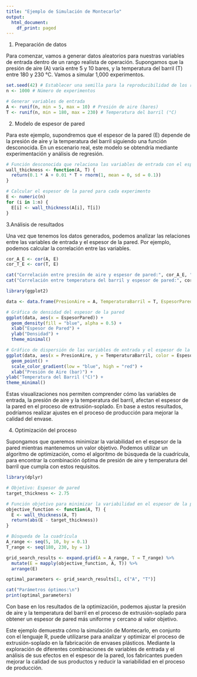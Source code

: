 ---
title: "Ejemplo de Simulación de Montecarlo"
output:
  html_document:
    df_print: paged
---

1. Preparación de datos

Para comenzar, vamos a generar datos aleatorios para nuestras variables de entrada dentro de un rango realista de operación. Supongamos que la presión de aire (A) varía entre 5 y 10 bares, y la temperatura del barril (T) entre 180 y 230 °C. Vamos a simular 1,000 experimentos.

```{r}
set.seed(42) # Establecer una semilla para la reproducibilidad de los resultados
n <- 1000 # Número de experimentos

# Generar variables de entrada
A <- runif(n, min = 5, max = 10) # Presión de aire (bares)
T <- runif(n, min = 180, max = 230) # Temperatura del barril (°C)
```

2. Modelo de espesor de pared

Para este ejemplo, supondremos que el espesor de la pared (E) depende de la presión de aire y la temperatura del barril siguiendo una función desconocida. En un escenario real, este modelo se obtendría mediante experimentación y análisis de regresión.

```{r}
# Función desconocida que relaciona las variables de entrada con el espesor de la pared
wall_thickness <- function(A, T) {
  return(0.1 * A + 0.01 * T + rnorm(1, mean = 0, sd = 0.1))
}

# Calcular el espesor de la pared para cada experimento
E <- numeric(n)
for (i in 1:n) {
  E[i] <- wall_thickness(A[i], T[i])
}
```

3.Análisis de resultados

Una vez que tenemos los datos generados, podemos analizar las relaciones entre las variables de entrada y el espesor de la pared. Por ejemplo, podemos calcular la correlación entre las variables.


```{r}
cor_A_E <- cor(A, E)
cor_T_E <- cor(T, E)

cat("Correlación entre presión de aire y espesor de pared:", cor_A_E, "\n")
cat("Correlación entre temperatura del barril y espesor de pared:", cor_T_E, "\n")
```

```{r}
library(ggplot2)

data <- data.frame(PresionAire = A, TemperaturaBarril = T, EspesorPared = E)

# Gráfica de densidad del espesor de la pared
ggplot(data, aes(x = EspesorPared)) +
  geom_density(fill = "blue", alpha = 0.5) +
  xlab("Espesor de Pared") +
  ylab("Densidad") +
  theme_minimal()

# Gráfico de dispersión de las variables de entrada y el espesor de la pared
ggplot(data, aes(x = PresionAire, y = TemperaturaBarril, color = EspesorPared)) +
  geom_point() +
  scale_color_gradient(low = "blue", high = "red") +
  xlab("Presión de Aire (bar)") +
ylab("Temperatura del Barril (°C)") +
theme_minimal()
```


Estas visualizaciones nos permiten comprender cómo las variables de entrada, la presión de aire y la temperatura del barril, afectan el espesor de la pared en el proceso de extrusión-soplado. En base a estos resultados, podríamos realizar ajustes en el proceso de producción para mejorar la calidad del envase.


4. Optimización del proceso


Supongamos que queremos minimizar la variabilidad en el espesor de la pared mientras mantenemos un valor objetivo. Podemos utilizar un algoritmo de optimización, como el algoritmo de búsqueda de la cuadrícula, para encontrar la combinación óptima de presión de aire y temperatura del barril que cumpla con estos requisitos.


```{r}
library(dplyr)

# Objetivo: Espesor de pared
target_thickness <- 2.75

# Función objetivo para minimizar la variabilidad en el espesor de la pared
objective_function <- function(A, T) {
  E <- wall_thickness(A, T)
  return(abs(E - target_thickness))
}

# Búsqueda de la cuadrícula
A_range <- seq(5, 10, by = 0.1)
T_range <- seq(180, 230, by = 1)

grid_search_results <- expand.grid(A = A_range, T = T_range) %>%
  mutate(E = mapply(objective_function, A, T)) %>%
  arrange(E)

optimal_parameters <- grid_search_results[1, c("A", "T")]

cat("Parámetros óptimos:\n")
print(optimal_parameters)
```


Con base en los resultados de la optimización, podemos ajustar la presión de aire y la temperatura del barril en el proceso de extrusión-soplado para obtener un espesor de pared más uniforme y cercano al valor objetivo.

Este ejemplo demuestra cómo la simulación de Montecarlo, en conjunto con el lenguaje R, puede utilizarse para analizar y optimizar el proceso de extrusión-soplado en la fabricación de envases plásticos. Mediante la exploración de diferentes combinaciones de variables de entrada y el análisis de sus efectos en el espesor de la pared, los fabricantes pueden mejorar la calidad de sus productos y reducir la variabilidad en el proceso de producción.